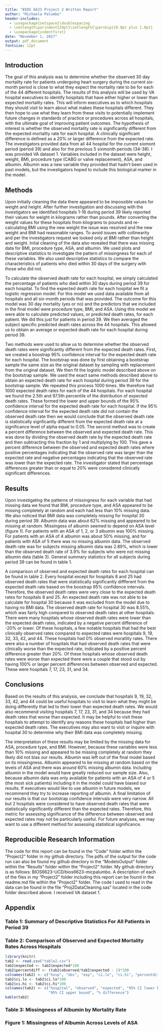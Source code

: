 ```yaml
---
title: "BIOS 6623 Project 2 Written Report"
author: "Michaela Palumbo"
header-includes:
  - \usepackage{setspace}\doublespacing
  - \setlength\parindent{24pt}\setlength{\parskip}{0.0pt plus 1.0pt}
  - \usepackage{indentfirst}
date: "November 1, 2017"
output: pdf_document
fontsize: 12pt
---
```


## Introduction

The goal of this analysis was to determine whether the observed 30 day mortality rate for patients undergoing heart surgery during the current six-month period is close to what they expect the mortality rate to be for each of the 44 different hospitals. The results of this analysis will be used by VA hospital executives to identify hospitals that have either higher or lower than expected mortality rates. This will inform executives as to which hospitals they should visit to learn about what makes these hospitals different. They then hope to use what they learn from these visits to potentially implement future changes in standards of practice or procedures across all hospitals, with the ultimate goal of improving patient outcomes. The hypothesis of interest is whether the observed mortality rate is significantly different from the expected mortality rate for each hospital. A clinically significant difference is defined as a 20% or larger difference from the expected rate. The investigators provided data from all 44 hospital for the current sixmont period (period 39) and also for the previous 5 sixmonth periods (34-38). I was provided VA dataset 1. Variables included in the dataset were height, weight, BMI, procedure type (CABG or valve replacement), ASA, and albumin. Albumin was a new variable they provided that hadn't been used in past models, but the investigators hoped to include this biological marker in the model. 

## Methods

Upon initially cleaning the data there appeared to be impossible values for weight and height. After further investigation and discussing with the investigators we identified hospitals 1-16 during period 39 likely reported their values for weight in kilograms rather than pounds. After converting the weight values for these hospitals from kilograms to pounds and re-calculating BMI using the new weight the issue was resolved and the new weight and BMI had reasonable ranges. To avoid issues with collinearity and per the investigators request we looked only at BMI rather than height and weight. Inital cleaning of the data also revealed that there was missing data for BMI, procedure type, ASA, and albumin. We used plots and descriptive statistics to investigate the pattern of missingness for each of these variables. We also used descriptive statistics to compare the characteristics of patients who died within 30 days of the surgery with those who did not. 

To calculate the observed death rate for each hospital, we simply calculated the percentage of patients who died within 30 days during period 39 for each hospital. To find the expected death rate for each hospital we fit a logistic regression model. For this model we used data available from all hospitals and all six-month periods that was provided. The outcome for this model was 30 day mortality (yes or no) and the predictors that we included in the final model were procedure type, BMI, and ASA. Using this model we were able to calculate predicted values, or predicted death rates, for each patient. We did this just for patients in period 39. We then averaged the subject specific predicted death rates across the 44 hospitals. This allowed us to obtain an average or expected death rate for each hospital during period 39. 

Two methods were used to allow us to determine whether the observed death rates were significantly different from the expected death rates. First, we created a boostrap 95% confidence interval for the expected death rate for each hospital. The bootstrap was done by first obtaining a bootstrap sample the same size as the original dataset by sampling with replacement from the original dataset. We then fit the logistic model described above on the bootstrap sample. We used the exact same methods described above to obtain an expected death rate for each hospital during period 39 for the bootstrap sample. We repeated this process 1000 times. We therefore had 1000 expected death rates for each of the 44 hospitals. For each hospital we found the 2.5th and 97.5th percentile of the distribution of expected death rates. These formed the lower and upper bounds of the 95% confidence interval for the expected death rate for each hospital. If the 95% confidence interval for the expected death rate did not contain the observed death rate then we would conclude that the observed death rate is statistically signficantly different from the expected death rate at a significance level of alpha equal to 0.05. The second method was to create a percent difference between the observed and expected death rate. This was done by dividing the observed death rate by the expected death rate and then subtracting this fraction by 1 and multiplying by 100. This gave a percent difference between the observed and expected death rates where positive percentages indicating that the observed rate was larger than the expected rate and negative percentages indicating that the observed rate was lower than the expected rate. The investigator stated that percentage differences greater than or equal to 20% were considered clinically significant differences. 


## Results

Upon investigating the patterns of missingness for each variable that had missing data we found that BMI, procedure type, and ASA appeared to be missing completely at random and each had less than 10% missing data. We also noticed that BMI data was completely missing for hospital 30 during period 39. Albumin data was about 62% missing and appeared to be missing at random. Missingess of albumin seemed to depend on ASA level (figure 1). For patients with an ASA of 1, 2, or 3 albumin was 100% missing. For patients with an ASA of 4 albumin was about 50% missing, and for patients with ASA of 5 there was no missing albumin data. The observed death rate was for subjects missing albumin data was 2.89%, which is lower than the observed death rate of 3.9% for subjects who were not missing albumin data (table 3). General summary statistics for all subjects during period 39 can be found in table 1. 

A comparison of observed and expected death rates for each hospital can be found in table 2. Every hospital except for hospitals 8 and 25 had observed death rates that were statistically significantly diffferent from the expected death rate based on the boostrap 95% confidence intervals. Therefore, the observed death rates were very close to the expected death rates for hospitals 8 and 25. An expected death rate was not able to be calculate for hospital 30 because it was excluded from the model due to having no BMI data. The observed death rate for hospital 30 was 8.55%, which was fairly high compared to observed death rates at other hospitals. There were many hospitals whose observed death rates were lower than the expected death rates, indicated by a negative percent difference of -20% or lower. Of these hospitals, a few notable hospitals that had the best clinically observed rates compared to expected rates were hospitals 9, 19, 32, 33, 42, and 44. These hospitals had 0% observed moratlity rates. There were also a number of hospitals that had observed death rates that were clinically worse than the expected rate, indicated by a positive percent difference greater than 20%. Of these hospitals whose observed death rates were worse than expected there were a couple that stood out by having 100% or larger percent differences between observed and expected. These were hospitals 7, 17, 23, 31, and 34.


## Conclusions

Based on the results of this analysis, we conclude that hospitals 9, 19, 32, 33, 42, and 44 could be useful hospitals to visit to learn what they might be doing differently that led to their lower than expected death rates. We would also recommend visiting hospitals 7, 17, 23, 31, and 34 because they had death rates that worse than expected. It may be helpful to visit these hospitals to attempt to identify any reasons these hospitals had higher than expected death rates. The executives may also want to visit or inquire with hospital 30 to determine why their BMI data was completely missing. 

The interpretation of these results may be limited by the missing data for ASA, procedure type, and BMI. However, because these variables were less than 10% missing and appeared to be missing completely at random they likely did not bias our results. Albumin was left out of the final model based on its missingness. Albumin appeared to be missing at random based on the levels of ASA and there was around 60% missing albumin data. Including albumin in the model would have greatly reduced our sample size. Also, because albumin data was only available for patients with an ASA of 4 or 5 (the most sick patients) including it in the model could have biased our results. If executives would like to use albumin in future models, we recommend they try to increase reporting of albumin. A final limitation of our results is that our bootstrap confidence intervals were very narrow.  All but 2 hospitals were considered to have observed death rates that were statistically significantly different than the expected rates. Therefore, this metric for assessing significance of the difference between observed and expected rates may not be particularly useful. For future analyses, we may want to use a different method for assessing statistical significance. 

## Reproducible Research Information

The code for this report can be found in the "Code" folder within the "Project2" folder in my github directory. The pdfs of the output for the code run can also be found my github directory in the "ModelsOutput" folder within the "Results" folder within the "Project2" folder. My github directory is as follows: BIOS6623-UCD/bios6623-micpalumbo. A description of each of the files in my "Project2" folder including this report can be found in the readme.md file within the "Project2" folder. The code I used to read in the data can be found in the file "Proj2DataCleaning.sas" located in the code folder described above. I received VA dataset 1. 

## Appendix

### Table 1: Summary of Descriptive Statistics For All Patients in Period 39

\includegraphics[width = 15cm]{table1.png}


### Table 2: Comparison of Observed and Expected Mortality Rates Across Hospitals
```r
library(knitr)
tab2 <- read.csv("table2.csv")
tab2$expected <- tab2$expected*100
tab2$percentdiff <- (tab2$observed/tab2$expected - 1)*100
colnames(tab2) <- c("hosp", "obs", "exp", "ci.lo", "ci.hi", "percentdiff")
tab2$ci.lo <- tab2$ci.lo*100
tab2$ci.hi <- tab2$ci.hi*100
colnames(tab2) <- c("hospital", "observed", "expected", "95% CI lower bound", 
                    "95% CI upper bound", "% difference")
kable(tab2)
```

### Table 3: Missingness of Albumin by Mortality Rate

\includegraphics[width = 15cm]{table3.png}

### Figure 1: Missingness of Albumin Across Levels of ASA

\includegraphics[width = 15cm]{fig1.png}

